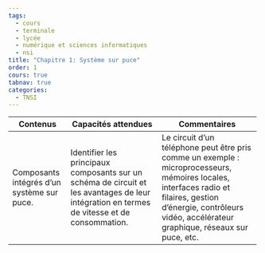 ```yaml
---
tags:
  - cours
  - terminale
  - lycée
  - numérique et sciences informatiques
  - nsi
title: "Chapitre 1: Système sur puce"
order: 1
cours: true
tabnav: true
categories:
  - TNSI
---
```


::: programme

+------------------------+-------------------------------------+----------------------------------------+
| Contenus               | Capacités attendues                 | Commentaires                           |
+========================+=====================================+========================================+
| Composants intégrés    | Identifier les principaux           | Le circuit d’un téléphone peut être    |
| d’un système sur puce. | composants sur un schéma de         | pris comme un exemple :                |
|                        | circuit et les avantages de leur    | microprocesseurs, mémoires             |
|                        | intégration en termes de vitesse    | locales, interfaces radio et filaires, |
|                        | et de consommation.                 | gestion d’énergie, contrôleurs         |
|                        |                                     | vidéo, accélérateur graphique,         |
|                        |                                     | réseaux sur puce, etc.                 |
+------------------------+-------------------------------------+----------------------------------------+

:::

<!-- 

> Nous avons vu en
> [première](/1g/nsi/6-architectures-materielles-et-systemes-dexploitation/1-architecture-dun-ordinateur/)
> quelques éléments de l'architecture d'un ordinateur actuel dans lequel les composants sont reliés
> par l'intermédiaire d'une _carte mère_. Cependant avec les progrès dans la miniaturisation de
> l'électronique et l'essor des objets connectés, on se tourne de plus en vers des systèmes sur
> puce (_soc_ en anglais) qui regroupent dans un seul circuit nombre des fonctions autrefois
> effectuées par des circuits séparés.

<table class="table table-bordered table-hover">
<thead class="table-warning"><tr><th colspan="1" rowspan="1"><p>AVANT</p></th><th colspan="1" rowspan="1"><p>APRES</p></th></tr></thead>
<tbody><tr>
<td><p><a href="https://commons.wikimedia.org/wiki/File:2010-01-26-technikkrempel-by-RalfR-05.jpg#/media/File:2010-01-26-technikkrempel-by-RalfR-05.jpg" target="not_lyceum"><img class="full" src="https://upload.wikimedia.org/wikipedia/commons/thumb/f/fb/2010-01-26-technikkrempel-by-RalfR-05.jpg/1200px-2010-01-26-technikkrempel-by-RalfR-05.jpg" alt="2010-01-26-technikkrempel-by-RalfR-05.jpg"></a><p>Cartes mères d'ordinateurs</p> By <a href="https://www.wikidata.org/wiki/Q15080600" title="d:Q15080600" target="not_lyceum">Ralf Roletschek</a> - <span class="int-own-work" lang="en">Own work</span>, <a href="http://www.gnu.org/licenses/old-licenses/fdl-1.2.html" title="GNU Free Documentation License 1.2" target="not_lyceum">GFDL 1.2</a>, <a href="https://commons.wikimedia.org/w/index.php?curid=9088826" target="not_lyceum">Link</a></p>
</td><td>
<p><a href="https://commons.wikimedia.org/wiki/File:Samsung-Exynos-3110-Hummingbird_Nexus_S_GT-I9023.jpg#/media/File:Samsung-Exynos-3110-Hummingbird_Nexus_S_GT-I9023.jpg" target="not_lyceum"><img class="full" src="https://upload.wikimedia.org/wikipedia/commons/thumb/f/f6/Samsung-Exynos-3110-Hummingbird_Nexus_S_GT-I9023.jpg/1200px-Samsung-Exynos-3110-Hummingbird_Nexus_S_GT-I9023.jpg" alt="Samsung-Exynos-3110-Hummingbird Nexus S GT-I9023.jpg"></a><p>Système sur puce d'un smartphone</p> By <a href="//commons.wikimedia.org/wiki/User:K%C3%B6f3" title="User:Köf3" target="not_lyceum">Köf3</a> - <span class="int-own-work" lang="en">Own work</span>, <a href="https://creativecommons.org/licenses/by-sa/3.0" title="Creative Commons Attribution-Share Alike 3.0" target="not_lyceum">CC BY-SA 3.0</a>, </p>
</td></tr></tbody></table>

## Composants d'un système sur puce

Bien que les composants soient beaucoup plus petits, on retrouve une architecture comparable à
celle des ordinateurs. Prenons l'exemple du nano-ordinateur Raspberry-pi.

<p><a href="https://commons.wikimedia.org/wiki/File:Raspberry_Pi_4_Model_B_-_Side.jpg#/media/File:Raspberry_Pi_4_Model_B_-_Side.jpg"><img class="half right" src="https://upload.wikimedia.org/wikipedia/commons/f/f1/Raspberry_Pi_4_Model_B_-_Side.jpg" alt="Raspberry Pi 4 Model B - Side.jpg" ></a><br>By M<span style="color:#ffffff">i</span>i<span style="color:#ffffff">i</span>c<span style="color:#ffffff">i</span>h<span style="color:#ffffff">i</span>a<span style="color:#ffffff">i</span>e<span style="color:#ffffff">i</span>l&nbsp;&nbsp;H<span style="color:#ffffff">i</span>e<span style="color:#ffffff">i</span>n<span style="color:#ffffff">i</span>z<span style="color:#ffffff">i</span>l<span style="color:#ffffff">i</span>e<span style="color:#ffffff">i</span>r&nbsp;/&nbsp;<a href="//commons.wikimedia.org/wiki/Main_Page" title="Main Page">Wikimedia Commons</a>, <a href="https://creativecommons.org/licenses/by-sa/4.0" title="Creative Commons Attribution-Share Alike 4.0">CC BY-SA 4.0</a>, <a href="https://commons.wikimedia.org/w/index.php?curid=80140656">Link</a></p>

<p><a href="https://commons.wikimedia.org/wiki/File:RaspberryPi_Model_4B.svg#/media/File:RaspberryPi_Model_4B.svg"><img class="full" src="https://upload.wikimedia.org/wikipedia/commons/thumb/5/51/RaspberryPi_Model_4B.svg/1200px-RaspberryPi_Model_4B.svg.png" alt="RaspberryPi Model 4B.svg"></a><br>By <a href="//commons.wikimedia.org/w/index.php?title=User:Jstrom99&amp;action=edit&amp;redlink=1" title="User:Jstrom99 (page does not exist)">Jstrom99</a> - <span class="int-own-work" lang="en">Own work</span>, <a href="https://creativecommons.org/licenses/by-sa/4.0" title="Creative Commons Attribution-Share Alike 4.0">CC BY-SA 4.0</a>, <a href="https://commons.wikimedia.org/w/index.php?curid=83463602">Link</a></p>


::: appli

1. Retrouver les éléments de l'architecture de Von Neumann sur la vue schématique du Raspberry pi.
2. Quels autres éléments ont été rajoutés ? Dans quel but ?

:::

## Avantages des systèmes sur puces

La diminution de la taille des machines, et leur type d'utilisation implique des contraintes de
conception du système qui requièrent de nombreuses optimisations.

### Objectifs d'optimisation

Les SoC doivent optimiser la consommation d'énergie, la taille de la puce, la communication, le
positionnement entre les unités modulaires et d'autres facteurs. 

En général, l'optimisation de l'ensemble de ces contraintes est un problème d'optimisation
combinatoire difficile, et peut en effet être de complexité *NP$.

Souvent, les objectifs d'optimisation de certaines de ces quantités sont directement en désaccord,
ce qui ajoute de la complexité à l'optimisation de la conception des SoC et introduit des compromis
dans la conception du système.

### Consommation d'énergie

La plupart des SoC doivent utiliser une faible puissance. Les systèmes SoC nécessitent souvent une
longue durée de vie de la batterie (comme les smartphones), peuvent potentiellement passer des mois
ou des années sans être alimentés (capteurs autonomes).

De plus, la chaleur perdue provenant d'une consommation d'énergie élevée peut endommager d'autres
composants du circuit. La puissance dissipée par un composant est donnée par la formule de l'effet Joule:

$$
P = UI = \frac{U^{2}}{R} = R I ^ {2}
$$

Les SoC sont souvent intégrés dans des appareils portables tels que les smartphones, les appareils
de navigation GPS, les montres numériques (y compris les smartwatches) et les netbooks. Les clients
souhaitent une longue durée de vie de la batterie pour les appareils informatiques mobiles, une
autre raison pour laquelle la consommation d'énergie doit être minimisée dans les SoC.


![Puissance consommée par les raspberry Pi](../../images/2019-06-21-15_44_14-Window.png)[Raspberry Pi benchmarks sur MagPi.raspberrypi.org](https://magpi.raspberrypi.org/articles/raspberry-pi-specs-benchmarks){.cite-source}

### Performance par watt

Les SoC sont optimisés pour maximiser l'efficacité énergétique en termes de performances par watt:
maximisez les performances du SoC compte tenu d'un budget d'utilisation de l'énergie. De nombreuses
applications telles que l'informatique périphérique, le traitement distribué et l'intelligence
ambiante nécessitent un certain niveau de performances de calcul, mais la puissance est limitée
dans la plupart des environnements SoC.

L'architecture ARM a de meilleures performances par watt
que x86 dans les systèmes embarqués, elle est donc préférée à x86 pour la plupart des applications
SoC nécessitant un processeur intégré.

+-----------------------------------------------------------------------------------+-----------------------------------------------------------------------------------+
|                                 Performances CPU                                  |                                 Performances RAM                                  |
+===================================================================================+===================================================================================+
| ![Performances CPU des raspberry Pi](../../images/2019-06-21-15_40_11-Window.png) | ![Performances RAM des raspberry Pi](../../images/2019-06-21-15_43_09-Window.png) |
+-----------------------------------------------------------------------------------+-----------------------------------------------------------------------------------+
[Raspberry Pi benchmarks sur MagPi.raspberrypi.org](https://magpi.raspberrypi.org/articles/raspberry-pi-specs-benchmarks){.cite-source}

### Chaleur perdue

Les conceptions SoC sont optimisées pour minimiser la production de chaleur perdue sur la puce.
Comme pour les autres circuits intégrés, la chaleur générée en raison de la forte densité de
puissance est le goulot d'étranglement pour une miniaturisation accrue des composants. Trop de
chaleur perdue peut endommager les circuits et éroder la fiabilité du circuit au fil du temps. Les
températures élevées et les contraintes thermiques ont un impact négatif sur la fiabilité, la
diminution du temps moyen entre les pannes.

En particulier, la plupart des SoC se trouvent dans une petite zone physique ou un petit volume et,
par conséquent, les effets de la chaleur perdue sont aggravés car il y a peu de place pour qu'elle
se diffuse hors du système.

![Image thermique du raspberry pi 4](../../images/raspberrypi4-rpi4bthermal-redux.jpg)

[Raspberry Pi benchmarks sur MagPi.raspberrypi.org](https://magpi.raspberrypi.org/articles/raspberry-pi-specs-benchmarks){.cite-source}

Ces effets thermiques obligent SoC et d'autres concepteurs de puces à appliquer des marges de
conception conservatrices, créant des dispositifs moins performants pour atténuer le risque de
défaillance catastrophique. En raison de l'augmentation de la densité des transistors à mesure que
les échelles de longueur diminuent, chaque génération de processus produit plus de chaleur que la
précédente. Pour aggraver ce problème, les architectures SoC sont généralement hétérogènes, créant
des flux de chaleur spatialement inhomogènes, qui ne peuvent pas être efficacement atténués par un
refroidissement passif uniforme.

### Latence

Les SoC sont optimisés pour minimiser la latence pour tout ou partie de leurs fonctions. Cela peut
être accompli en disposant des éléments avec une proximité et une localisation appropriées les uns
aux autres pour minimiser les retards d'interconnexion et maximiser la vitesse à laquelle les
données sont communiquées entre les modules, les unités fonctionnelles et les mémoires.

Pour les tâches exécutées sur des cœurs de processeur, la latence et le débit peuvent être
améliorés avec la planification des tâches. Cependant, certaines tâches s'exécutent dans des unités
matérielles spécifiques à l'application, et même la planification des tâches peut ne pas être
suffisante pour optimiser toutes les tâches logicielles afin de respecter les contraintes de temps
et de débit.

[Article Wikipedia anglais SoC](https://en.wikipedia.org/wiki/System_on_a_chip#Design_flow{.cite-source} -->
